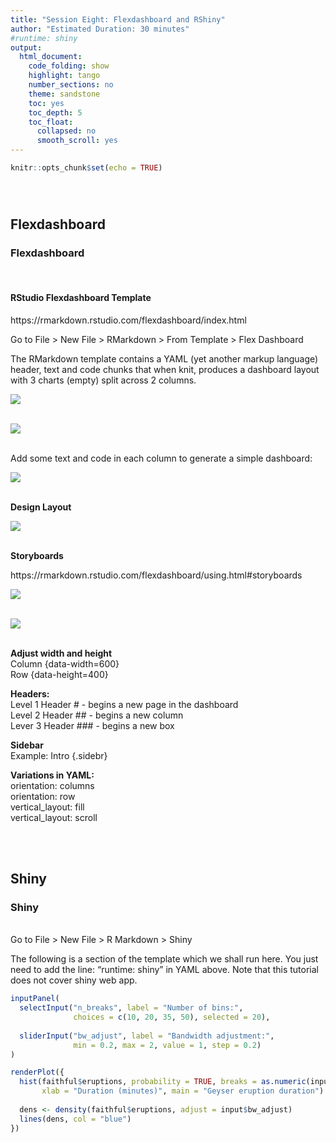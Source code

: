 ```yaml
---
title: "Session Eight: Flexdashboard and RShiny"
author: "Estimated Duration: 30 minutes"
#runtime: shiny
output:
  html_document: 
    code_folding: show
    highlight: tango
    number_sections: no
    theme: sandstone
    toc: yes
    toc_depth: 5
    toc_float:
      collapsed: no
      smooth_scroll: yes
---
```


```r
knitr::opts_chunk$set(echo = TRUE)
```
<br>

# {.tabset}

## Flexdashboard

### __Flexdashboard__

<br>

#### RStudio Flexdashboard Template

https://rmarkdown.rstudio.com/flexdashboard/index.html  

Go to File > New File > RMarkdown > From Template > Flex Dashboard  

The RMarkdown template contains a YAML (yet another markup language) header, text and code chunks that when knit, produces a dashboard layout with 3 charts (empty) split across 2 columns.  

![](/cloud/project/images/RTutorial/RTutorial_12_Flexdashboard_Template.png)
<br>
<br>

![](/cloud/project/images/RTutorial/RTutorial_12_Flexdashboard_Template_Knit.png)
<br>
<br>

Add some text and code in each column to generate a simple dashboard:  

![](/cloud/project/images/RTutorial/RTutorial_12_Flexdashboard_Example1.png)
<br>
<br>

**Design Layout**  

![](/cloud/project/images/RTutorial/RTutorial_12_Flexdashboard_Layout.png)
<br>
<br>

**Storyboards**  

https://rmarkdown.rstudio.com/flexdashboard/using.html#storyboards  

![](/cloud/project/images/RTutorial/RTutorial_12_Flexdashboard_Storyboard.png)
<br>
<br>

![](/cloud/project/images/RTutorial/RTutorial_12_Flexdashboard_Storyboard_Code.png)
<br>
<br>


**Adjust width and height**  
Column {data-width=600}  
Row {data-height=400}  

**Headers:**  
Level 1 Header # - begins a new page in the dashboard  
Level 2 Header ## - begins a new column  
Lever 3 Header ### - begins a new box  

**Sidebar**  
Example: Intro {.sidebr}  

**Variations in YAML:**  
orientation: columns  
orientation: row  
vertical_layout: fill  
vertical_layout: scroll  

<br>
<br>

## Shiny

### __Shiny__

<br>
Go to File > New File > R Markdown > Shiny

The following is a section of the template which we shall run here. You just need to add the line: "runtime: shiny" in YAML above. Note that this tutorial does not cover shiny web app.  

```r
inputPanel(
  selectInput("n_breaks", label = "Number of bins:",
              choices = c(10, 20, 35, 50), selected = 20),
  
  sliderInput("bw_adjust", label = "Bandwidth adjustment:",
              min = 0.2, max = 2, value = 1, step = 0.2)
)

renderPlot({
  hist(faithful$eruptions, probability = TRUE, breaks = as.numeric(input$n_breaks),
       xlab = "Duration (minutes)", main = "Geyser eruption duration")
  
  dens <- density(faithful$eruptions, adjust = input$bw_adjust)
  lines(dens, col = "blue")
})
```

<br>
<br>
